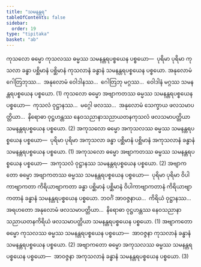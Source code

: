 ```yaml
---
title: "သမနန္တရ"
tableOfContents: false
sidebar:
  order: 19
type: "tipitaka"
basket: "ab"
---
```



<DynamicBreadcrumb />

<Division number="282">

<Paragraph number="861">
ကုသလော ဓမ္မော ကုသလဿ ဓမ္မဿ သမနန္တရပစ္စယေန ပစ္စယော—  ပုရိမာ ပုရိမာ ကုသလာ ခန္ဓာ ပစ္ဆိမာနံ ပစ္ဆိမာနံ ကုသလာနံ ခန္ဓာနံ သမနန္တရပစ္စယေန ပစ္စယော. အနုလောမံ ဂေါတြဘုဿ…  အနုလောမံ ဝေါဒါနဿ…  ဂေါတြဘု မဂ္ဂဿ…  ဝေါဒါနံ မဂ္ဂဿ သမနန္တရပစ္စယေန ပစ္စယော. (1)
</Paragraph>

<Paragraph number="862">
ကုသလော ဓမ္မော အဗျာကတဿ ဓမ္မဿ သမနန္တရပစ္စယေန ပစ္စယော—  ကုသလံ ဝုဋ္ဌာနဿ…  မဂ္ဂေါ ဖလဿ…  အနုလောမံ သေက္ခာယ ဖလသမာပတ္တိယာ…  နိရောဓာ ဝုဋ္ဌဟန္တဿ နေဝသညာနာသညာယတနကုသလံ ဖလသမာပတ္တိယာ သမနန္တရပစ္စယေန ပစ္စယော. (2)
</Paragraph>

<Paragraph number="863">
အကုသလော ဓမ္မော အကုသလဿ ဓမ္မဿ သမနန္တရပစ္စယေန ပစ္စယော—  ပုရိမာ ပုရိမာ အကုသလာ ခန္ဓာ ပစ္ဆိမာနံ ပစ္ဆိမာနံ အကုသလာနံ ခန္ဓာနံ သမနန္တရပစ္စယေန ပစ္စယော. (1)
</Paragraph>

<Paragraph number="864">
အကုသလော ဓမ္မော အဗျာကတဿ ဓမ္မဿ သမနန္တရပစ္စယေန ပစ္စယော—  အကုသလံ ဝုဋ္ဌာနဿ သမနန္တရပစ္စယေန ပစ္စယော. (2)
</Paragraph>

<Paragraph number="865">
အဗျာကတော ဓမ္မော အဗျာကတဿ ဓမ္မဿ သမနန္တရပစ္စယေန ပစ္စယော—  ပုရိမာ ပုရိမာ ဝိပါကာဗျာကတာ ကိရိယာဗျာကတာ ခန္ဓာ ပစ္ဆိမာနံ ပစ္ဆိမာနံ ဝိပါကာဗျာကတာနံ ကိရိယာဗျာကတာနံ ခန္ဓာနံ သမနန္တရပစ္စယေန ပစ္စယော. ဘဝင်္ဂံ အာဝဇ္ဇနာယ…  ကိရိယံ ဝုဋ္ဌာနဿ…  အရဟတော အနုလောမံ ဖလသမာပတ္တိယာ…  နိရောဓာ ဝုဋ္ဌဟန္တဿ နေဝသညာနာသညာယတနကိရိယံ ဖလသမာပတ္တိယာ သမနန္တရပစ္စယေန ပစ္စယော. (1)
</Paragraph>

<Paragraph number="866">
အဗျာကတော ဓမ္မော ကုသလဿ ဓမ္မဿ သမနန္တရပစ္စယေန ပစ္စယော—  အာဝဇ္ဇနာ ကုသလာနံ ခန္ဓာနံ သမနန္တရပစ္စယေန ပစ္စယော. (2)
</Paragraph>

<Paragraph number="867">
အဗျာကတော ဓမ္မော အကုသလဿ ဓမ္မဿ သမနန္တရပစ္စယေန ပစ္စယော—  အာဝဇ္ဇနာ အကုသလာနံ ခန္ဓာနံ သမနန္တရပစ္စယေန ပစ္စယော. (3)
</Paragraph>
</Division>